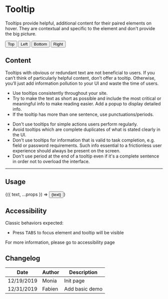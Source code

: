 
<Meta title="Components/Tooltip" component={Tooltip}/>

# Tooltip

Tooltips provide helpful, additional content for their paired elements on hover. They are contextual and specific to the element and don't provide the big picture. 

<Preview>
  <Story name="top">
		<Tooltip title="Relevant information about this basic button" placement="top" visible>
			<Button onClick={action('clicked')}>Top</Button>
		</Tooltip>
  </Story>
  <Story name="left">
		<Tooltip title="Relevant information about this basic button" placement="left">
			<Button onClick={action('clicked')}>Left</Button>
		</Tooltip>
  </Story>
  <Story name="bottom">
		<Tooltip title="Relevant information about this basic button" placement="bottom">
			<Button onClick={action('clicked')}>Bottom</Button>
		</Tooltip>
  </Story>
  <Story name="right">
		<Tooltip title="Relevant information about this basic button" placement="right">
			<Button onClick={action('clicked')}>Right</Button>
		</Tooltip>
  </Story>
</Preview>


## Content
Tooltips with obvious or redundant text are not beneficial to users. If you can’t think of particularly helpful content, don’t offer a tooltip. Otherwise, you’ll just add information pollution to your UI and waste the time of users.

<Use>
	<Use.Do>
  <ul>
<li>Use tooltips consistently throughout your site.</li>
<li>Try to make the text as short as possible and include the most critical or meaningful info to make reading easier. Add a popup to display detailed info.</li>
<li>If the tooltip has more than one sentence, use punctuations/periods.</li>
  </ul>
  </Use.Do>
	<Use.Dont>
  <ul>
<li>Don't use tooltips for simple actions users perform regularly.</li>
<li>Avoid tooltips which are complete duplicates of what is stated clearly in the UI.</li>
<li>Don't use tooltips for information that is valid to task completion, e.g. field or password requirements. Such info essential to a frictionless user experience should always be present on the screen.</li>
<li>Don't use period at the end of a tooltip even if it's a complete sentence in order not to overload the interface.</li>
  </ul>
  </Use.Dont>
</Use>


<hr />

## Usage

<Preview>
  <Story
    name="usage"
    args={{
        text: 'Example'
    }}
  >
    {({ text, ...props }) => <Tooltip {...props}><Button onClick={action('clicked')}>{text}</Button></Tooltip>}
  </Story>
</Preview>

<Props story="usage" />

## Accessibility

Classic behaviors expected:

- Press <kbd>TABS</kbd> to focus element and tooltip will be visible

For more information, please go to accessibility page

## Changelog

| Date       | Author | Description    |
| ---------- | ------ | -------------- |
| 12/19/2019 | Monia  | Init page      |
| 12/31/2019 | Fabien | Add basic demo |
